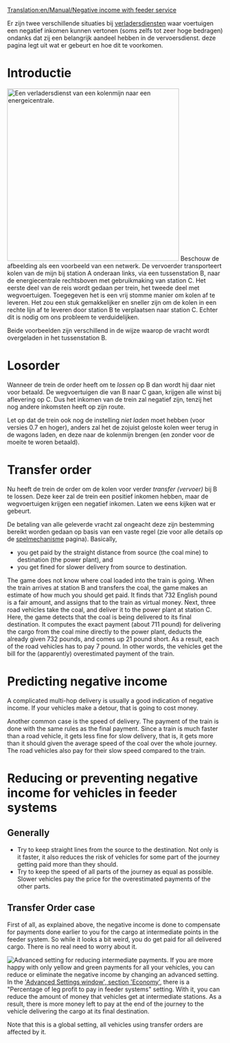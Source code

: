 [[Translation:en/Manual/Negative income with feeder service]]
{{nl/Vertaling|en/Manual/Negative income with feeder service|0}}

Er zijn twee verschillende situaties bij [[nl/Manual/Verladersdienst|verladersdiensten]] waar voertuigen een negatief inkomen kunnen vertonen (soms zelfs tot zeer hoge bedragen) ondanks dat zij een belangrijk aandeel hebben in de vervoersdienst. deze pagina legt uit wat er gebeurt en hoe dit te voorkomen.

= Introductie =
[[File:en/Manual/Feeder negative income.png|right|thumb|400px|Een verladersdienst van een kolenmijn naar een energeicentrale.]]
Beschouw de afbeelding als een voorbeeld van een netwerk. De vervoerder transporteert kolen van de mijn bij station A onderaan links, via een tussenstation B, naar de energiecentrale rechtsboven met gebruikmaking van station C. Het eerste deel van de reis wordt gedaan per trein, het tweede deel met wegvoertuigen. Toegegeven het is een vrij stomme manier om kolen af te leveren. Het zou een stuk gemakkelijker en sneller zijn om de kolen in een rechte lijn af te leveren door station B te verplaatsen naar station C. Echter dit is nodig om ons probleem te verduidelijken.

Beide voorbeelden zijn verschillend in de wijze waarop de vracht wordt overgeladen in het tussenstation B.


= Losorder =
Wanneer de trein de order heeft om te ''lossen'' op B dan wordt hij daar niet voor betaald. De wegvoertuigen die van B naar C gaan, krijgen alle winst bij aflevering op C. Dus het inkomen van de trein zal negatief zijn, tenzij het nog andere inkomsten heeft op zijn route.

Let op dat de trein ook nog de instelling ''niet laden'' moet hebben (voor versies 0.7 en hoger), anders zal het de zojuist geloste kolen weer terug in de wagons laden, en deze naar de kolenmijn brengen (en zonder voor de moeite te woren betaald).


= Transfer order =
Nu heeft de trein de order om de kolen voor verder ''transfer (vervoer)'' bij B te lossen. Deze keer zal de trein een positief inkomen hebben, maar de wegvoertuigen krijgen een negatief inkomen. Laten we eens kijken wat er gebeurt.

De betaling van alle geleverde vracht zal ongeacht deze zijn bestemming bereikt worden gedaan op basis van een vaste regel (zie voor alle details op de  [[nl/Manual/Game Mechanics/Main Page#afleverbetalings-rangorde|spelmechanisme]] pagina).
Basically,
* you get paid by the straight distance from source (the coal mine) to destination (the power plant), and
* you get fined for slower delivery from source to destination.

The game does not know where coal loaded into the train is going. When the train arrives at station B and transfers the coal, the game makes an estimate of how much you should get paid. It finds that 732 English pound is a fair amount, and assigns that to the train as virtual money.
Next, three road vehicles take the coal, and deliver it to the power plant at station C. Here, the game detects that the coal is being delivered to its final destination. It computes the exact payment (about 711 pound) for delivering the cargo from the coal mine directly to the power plant, deducts the already given 732 pounds, and comes up 21 pound short. As a result, each of the road vehicles has to pay 7 pound.
In other words, the vehicles get the bill for the (apparently) overestimated payment of the train.

= Predicting negative income =
A complicated multi-hop delivery is usually a good indication of negative income. If your vehicles make a detour, that is going to cost money.

Another common case is the speed of delivery. The payment of the train is done with the same rules as the final payment. Since a train is much faster than a road vehicle, it gets less fine for slow delivery, that is, it gets more than it should given the average speed of the coal over the whole journey. The road vehicles also pay for their slow speed compared to the train.


= Reducing or preventing negative income for vehicles in feeder systems =
== Generally ==
* Try to keep straight lines from the source to the destination. Not only is it faster, it also reduces the risk of vehicles for some part of the journey getting paid more than they should.
* Try to keep the speed of all parts of the journey as equal as possible. Slower vehicles pay the price for the overestimated payments of the other parts.


== Transfer Order case ==
First of all, as explained above, the negative income is done to compensate for payments done earlier to you for the cargo at intermediate points in the feeder system.
So while it looks a bit weird, you do get paid for all delivered cargo. There is no real need to worry about it.

[[File:en/Manual/Feeder systems percentage.png|right|thumb|Advanced setting for reducing intermediate payments.]]
If you are more happy with only yellow and green payments for all your vehicles, you can reduce or eliminate the negative income by changing an advanced setting. In the [[en/Archive/Manual/Settings/Advanced Settings/Economy|'Advanced Settings window', section 'Economy']], there is a "Percentage of leg profit to pay in feeder systems" setting. With it, you can reduce the amount of money that vehicles get at intermediate stations. As a result, there is more money left to pay at the end of the journey to the vehicle delivering the cargo at its final destination.

Note that this is a global setting, all vehicles using transfer orders are affected by it.